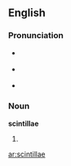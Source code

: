 ==English==

===Pronunciation===
* {{i|[[w:Latin spelling and pronunciation|Latin]], [[ante]] 44–27 [[BC]]}} {{IPA|/skinˈtilːai/}}
* {{i|Latin, [[post]] 44–27 BC}} {{IPA|/skinˈtilːɛː/}}
* {{a|UK}} {{IPA|/sɪnˈtɪlaɪ/}}

===Noun===
'''scintillae''' {{p}}

# {{plural of|[[scintilla#English|scintilla]]}}

[[ar:scintillae]]